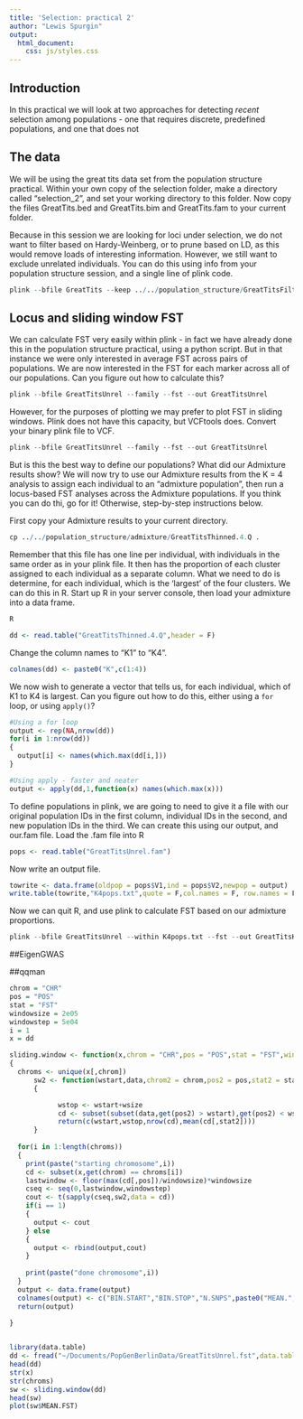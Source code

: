 ```yaml
---
title: 'Selection: practical 2'
author: "Lewis Spurgin"
output:
  html_document:
    css: js/styles.css
---
```


<script src="js/hide.js"></script>

## Introduction
In this practical we will look at two approaches for detecting *recent* selection among populations - one that requires discrete, predefined populations, and one that does not

## The data
We will be using the great tits data set from the population structure practical. Within your own copy of the selection folder, make a directory called "selection_2", and set your working directory to this folder. Now copy the files GreatTits.bed and GreatTits.bim and GreatTits.fam to your current folder.

Because in this session we are looking for loci under selection, we do not want to filter based on Hardy-Weinberg, or to prune based on LD, as this would remove loads of interesting information. However, we still want to exclude unrelated individuals. You can do this using info from your population structure session, and a single line of plink code.

<div class="fold s">
```R
plink --bfile GreatTits --keep ../../population_structure/GreatTitsFilteredPruned.rel.id --make-bed --out GreatTitsUnrel
```
</div>


## Locus and sliding window FST
We can calculate FST very easily within plink - in fact we have already done this in the population structure practical, using a python script. But in that instance we were only interested in average FST across pairs of populations. We are now interested in the FST for each marker across all of our populations. Can you figure out how to calculate this?

<div class="fold s">
```R
plink --bfile GreatTitsUnrel --family --fst --out GreatTitsUnrel
```
</div>

However, for the purposes of plotting we may prefer to plot FST in sliding windows. Plink does not have this capacity, but VCFtools does. Convert your binary plink file to VCF.

<div class="fold s">
```R
plink --bfile GreatTitsUnrel --family --fst --out GreatTitsUnrel
```
</div>


But is this the best way to define our populations? What did our Admixture results show? We will now try to use our Admixture results from the K = 4 analysis to assign each individual to an "admixture population", then run a locus-based FST analyses across the Admixture populations. If you think you can do thi, go for it! Otherwise, step-by-step instructions below.

First copy your Admixture results to your current directory.

<div class="fold s">
```R
cp ../../population_structure/admixture/GreatTitsThinned.4.Q .
```
</div>

Remember that this file has one line per individual, with individuals in the same order as in your plink file. It then has the proportion of each cluster assigned to each individual as a separate column. What we need to do is determine, for each individual, which is the 'largest' of the four clusters. We can do this in R. Start up R in your server console, then load your admixture into a data frame.

<div class="fold s">
```R
R

dd <- read.table("GreatTitsThinned.4.Q",header = F)
```
</div>

Change the column names to "K1" to "K4".

<div class="fold s">
```R
colnames(dd) <- paste0("K",c(1:4))
```
</div>

We now wish to generate a vector that tells us, for each individual, which of K1 to K4 is largest. Can you figure out how to do this, either using a `for` loop, or using `apply()`?

<div class="fold s">
```R
#Using a for loop
output <- rep(NA,nrow(dd))
for(i in 1:nrow(dd))
{
  output[i] <- names(which.max(dd[i,]))
}

#Using apply - faster and neater
output <- apply(dd,1,function(x) names(which.max(x)))

```
</div>

To define populations in plink, we are going to need to give it a file with our original population IDs in the first column, individual IDs in the second, and new population IDs in the third. We can create this using our output, and our.fam file. Load the .fam file into R

<div class="fold s">
```r
pops <- read.table("GreatTitsUnrel.fam")
```
</div>

Now write an output file.

<div class="fold s">
```r
towrite <- data.frame(oldpop = pops$V1,ind = pops$V2,newpop = output)
write.table(towrite,"K4pops.txt",quote = F,col.names = F, row.names = F)
```
</div>

Now we can quit R, and use plink to calculate FST based on our admixture proportions.

<div class="fold s">
```r
plink --bfile GreatTitsUnrel --within K4pops.txt --fst --out GreatTitsK4
```
</div>


##EigenGWAS

##qqman


```r
chrom = "CHR"
pos = "POS"
stat = "FST"
windowsize = 2e05
windowstep = 5e04
i = 1
x = dd

sliding.window <- function(x,chrom = "CHR",pos = "POS",stat = "FST",windowsize = 2e05,windowstep = 5e04)
{
  chroms <- unique(x[,chrom])
      sw2 <- function(wstart,data,chrom2 = chrom,pos2 = pos,stat2 = stat,wsize = windowsize)
      {

            wstop <- wstart+wsize
            cd <- subset(subset(data,get(pos2) > wstart),get(pos2) < wstop)
            return(c(wstart,wstop,nrow(cd),mean(cd[,stat2])))
      }
  
  for(i in 1:length(chroms))
  {
    print(paste("starting chromosome",i))
    cd <- subset(x,get(chrom) == chroms[i])
    lastwindow <- floor(max(cd[,pos])/windowsize)*windowsize
    cseq <- seq(0,lastwindow,windowstep)
    cout <- t(sapply(cseq,sw2,data = cd))
    if(i == 1)
    {
      output <- cout
    } else
    {
      output <- rbind(output,cout)
    }
    
    print(paste("done chromosome",i)) 
  }
  output <- data.frame(output)
  colnames(output) <- c("BIN.START","BIN.STOP","N.SNPS",paste0("MEAN.",stat))
  return(output)
  
}


library(data.table)
dd <- fread("~/Documents/PopGenBerlinData/GreatTitsUnrel.fst",data.table = F,header = T)
head(dd)
str(x)
str(chroms)
sw <- sliding.window(dd)
head(sw)
plot(sw$MEAN.FST)

```


